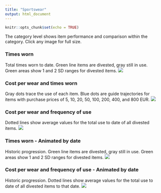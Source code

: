 ```yaml
---
title: "Sportswear"
output: html_document
---
```


```r
knitr::opts_chunk$set(echo = TRUE)

```

The category level shows item performance and comparison within the category. Click any image for full size.

### Times worn
Total times worn to date. Green line items are divested, gray still in use. Green areas show 1 and 2 SD ranges for divested items.
[![](https://www.dropbox.com/s/rywno9m7797dt1n/Category-Sportswear-Times_used.png?raw=1)](https://www.dropbox.com/s/rywno9m7797dt1n/Category-Sportswear-Times_used.png?raw=1)

### Cost per wear and times worn
Gray dots trace the use of each item. Blue dots are guide trajectories for items with purchase prices of 5, 10, 20, 50, 100, 200, 400, and 800 EUR.
[![](https://www.dropbox.com/s/win3kh5flbzuswh/Category-Sportswear-Cost_and_Cumulative_use.png?raw=1)](https://www.dropbox.com/s/win3kh5flbzuswh/Category-Sportswear-Cost_and_Cumulative_use.png?raw=1)

### Cost per wear and frequency of use
Dotted lines show average values for the total use to date of all divested items.
[![](https://www.dropbox.com/s/0fpnk9ful0wtkh6/Category-Sportswear.png?raw=1)](https://www.dropbox.com/s/0fpnk9ful0wtkh6/Category-Sportswear.png?raw=1)

### Times worn - Animated by date
Historic progression. Green line items are divested, gray still in use. Green areas show 1 and 2 SD ranges for divested items. 
![](https://www.dropbox.com/s/6v3108tcpmf2iqj/Category-Sportswear-Times_used-animation.gif?raw=1)

### Cost per wear and frequency of use - Animated by date
Historic progression. Dotted lines show average values for the total use to date of all divested items to that date.
![](https://www.dropbox.com/s/kycis787oireovi/Category-Sportswear-animation.gif?raw=1)
